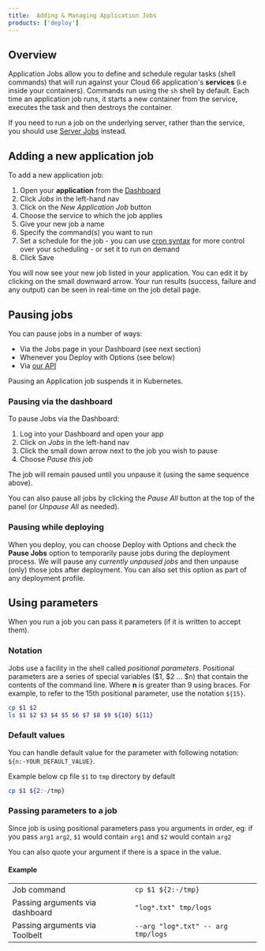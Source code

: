 ```yaml
---
title:  Adding & Managing Application Jobs
products: ['deploy']
---
```


## Overview

Application Jobs allow you to define and schedule regular tasks (shell commands) that will run against your Cloud 66 application's **services** (i.e inside your containers). Commands run using the `sh` shell by default. Each time an application job runs, it starts a new container from the service, executes the task and then destroys the container. 

If you need to run a job on the underlying server, rather than the service, you should use [Server Jobs](/docs/servers/shell) instead.

## Adding a new application job

To add a new application job: 

1. Open your **application** from the [Dashboard](https://app.cloud66.com/dashboard)
2. Click *Jobs* in the left-hand nav
3. Click on the *New Application Job* button
4. Choose the service to which the job applies
4. Give your new job a name
5. Specify the command(s) you want to run
6. Set a schedule for the job - you can use [cron syntax](/docs/servers/understanding-cron-syntax) for more control over your scheduling - or set it to run on demand
7. Click Save

You will now see your new job listed in your application. You can edit it by clicking on the small downward arrow. Your run results (success, failure and any output) can be seen in real-time on the job detail page. 

## Pausing jobs

You can pause jobs in a number of ways:

- Via the Jobs page in your Dashboard (see next section)
- Whenever you Deploy with Options (see below)
- Via [our API](https://developers.cloud66.com/#jobs)

Pausing an Application job suspends it in Kubernetes.

### Pausing via the dashboard

To pause Jobs via the Dashboard:

1. Log into your Dashboard and open your app
2. Click on *Jobs* in the left-hand nav
3. Click the small down arrow next to the job you wish to pause
4. Choose *Pause this job*

The job will remain paused until you unpause it (using the same sequence above). 

You can also pause all jobs by clicking the *Pause All* button at the top of the panel (or *Unpause All* as needed).

### Pausing while deploying

When you deploy, you can choose Deploy with Options and check the **Pause Jobs** option to temporarily pause jobs during the deployment process. We will pause any *currently unpaused jobs* and then unpause (only) those jobs after deployment. You can also set this option as part of any deployment profile.

## Using parameters

When you run a job you can pass it parameters (if it is written to accept them).

### Notation

Jobs use a facility in the shell called *positional parameters*. Positional parameters are a series of special variables (\$1, \$2 ... \$n) that contain the contents of the command line. Where **n** is greater than 9 using braces. For example, to refer to the 15th positional parameter, use the notation `${15}`.

```bash
cp $1 $2
ls $1 $2 $3 $4 $5 $6 $7 $8 $9 ${10} ${11}

```

### Default values

You can handle default value for the parameter with following notation: `${n:-YOUR_DEFAULT_VALUE}`.

Example below cp file `$1` to `tmp` directory by default

```bash
cp $1 ${2:-/tmp}
```

### Passing parameters to a job

Since job is using positional parameters pass you arguments in order, eg: if you pass `arg1` `arg2`, `$1` would contain `arg1` and `$2` would contain `arg2`

You can also quote your argument if there is a space in the value.

#### Example

|||
|--- |--- |
|Job command|`cp $1 ${2:-/tmp}`|
|Passing arguments via dashboard|`"log*.txt" tmp/logs`|
|Passing arguments via Toolbelt|`--arg "log*.txt" -- arg tmp/logs`|
